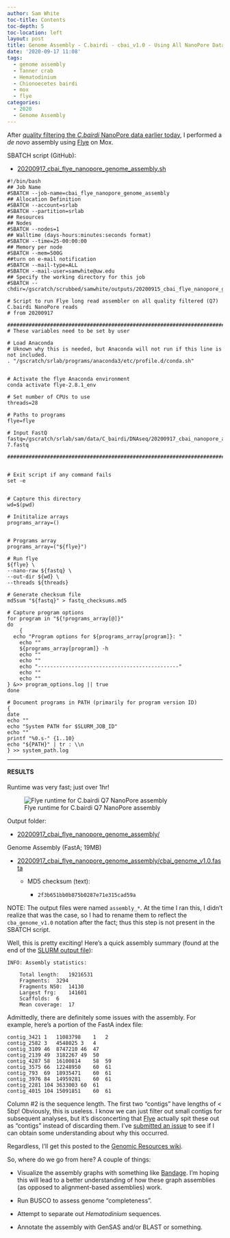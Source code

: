 ```yaml
---
author: Sam White
toc-title: Contents
toc-depth: 5
toc-location: left
layout: post
title: Genome Assembly - C.bairdi - cbai_v1.0 - Using All NanoPore Data With Flye on Mox
date: '2020-09-17 11:08'
tags:
  - genome assembly
  - Tanner crab
  - Hematodinium
  - Chionoecetes bairdi
  - mox
  - flye
categories:
  - 2020
  - Genome Assembly
---
```

After [quality filtering the _C.bairdi_ NanoPore data earlier today](https://robertslab.github.io/sams-notebook/posts/2020/2020-09-17-Data-Wrangling---C.bairdi-NanoPore-Quality-Filtering-Using-NanoFilt-on-Mox/), I performed a _de novo_ assembly using [Flye](https://github.com/fenderglass/Flye) on Mox.

SBATCH script (GitHub):

- [20200917_cbai_flye_nanopore_genome_assembly.sh](https://github.com/RobertsLab/sams-notebook/blob/master/sbatch_scripts/20200917_cbai_flye_nanopore_genome_assembly.sh)

```shell
#!/bin/bash
## Job Name
#SBATCH --job-name=cbai_flye_nanopore_genome_assembly
## Allocation Definition
#SBATCH --account=srlab
#SBATCH --partition=srlab
## Resources
## Nodes
#SBATCH --nodes=1
## Walltime (days-hours:minutes:seconds format)
#SBATCH --time=25-00:00:00
## Memory per node
#SBATCH --mem=500G
##turn on e-mail notification
#SBATCH --mail-type=ALL
#SBATCH --mail-user=samwhite@uw.edu
## Specify the working directory for this job
#SBATCH --chdir=/gscratch/scrubbed/samwhite/outputs/20200915_cbai_flye_nanopore_genome_assembly

# Script to run Flye long read assembler on all quality filtered (Q7) C.bairdi NanoPore reads
# from 20200917

###################################################################################
# These variables need to be set by user

# Load Anaconda
# Uknown why this is needed, but Anaconda will not run if this line is not included.
. "/gscratch/srlab/programs/anaconda3/etc/profile.d/conda.sh"


# Activate the flye Anaconda environment
conda activate flye-2.8.1_env

# Set number of CPUs to use
threads=28

# Paths to programs
flye=flye

# Input FastQ
fastq=/gscratch/srlab/sam/data/C_bairdi/DNAseq/20200917_cbai_nanopore_all_quality-7.fastq

###################################################################################


# Exit script if any command fails
set -e


# Capture this directory
wd=$(pwd)

# Inititalize arrays
programs_array=()


# Programs array
programs_array=("${flye}")

# Run flye
${flye} \
--nano-raw ${fastq} \
--out-dir ${wd} \
--threads ${threads}

# Generate checksum file
md5sum "${fastq}" > fastq_checksums.md5

# Capture program options
for program in "${!programs_array[@]}"
do
	{
  echo "Program options for ${programs_array[program]}: "
	echo ""
	${programs_array[program]} -h
	echo ""
	echo ""
	echo "----------------------------------------------"
	echo ""
	echo ""
} &>> program_options.log || true
done

# Document programs in PATH (primarily for program version ID)
{
date
echo ""
echo "System PATH for $SLURM_JOB_ID"
echo ""
printf "%0.s-" {1..10}
echo "${PATH}" | tr : \\n
} >> system_path.log
```


---

#### RESULTS

Runtime was very fast; just over 1hr!

![Flye runtime for C.bairdi Q7 NanoPore assembly](https://github.com/RobertsLab/sams-notebook/blob/master/images/screencaps/20200917_cbai_flye_nanopore_genome_assembly_runtime.png?raw=true)

Output folder:

- [20200917_cbai_flye_nanopore_genome_assembly/](https://gannet.fish.washington.edu/Atumefaciens/20200917_cbai_flye_nanopore_genome_assembly/)

Genome Assembly (FastA; 19MB)

- [20200917_cbai_flye_nanopore_genome_assembly/cbai_genome_v1.0.fasta](https://gannet.fish.washington.edu/Atumefaciens/20200917_cbai_flye_nanopore_genome_assembly/cbai_genome_v1.0.fasta)

  - MD5 checksum (text):

    - `2f3b651bb0b875b0287e71e315cad59a`

NOTE: The output files were named `assembly_*`. At the time I ran this, I didn't realize that was the case, so I had to rename them to reflect the `cba_genome_v1.0` notation after the fact; thus this step is not present in the SBATCH script.

Well, this is pretty exciting! Here's a quick assembly summary (found at the end of the [SLURM output file](https://gannet.fish.washington.edu/Atumefaciens/20200917_cbai_flye_nanopore_genome_assembly/slurm-294008.out)):

```
INFO: Assembly statistics:

	Total length:	19216531
	Fragments:	3294
	Fragments N50:	14130
	Largest frg:	141601
	Scaffolds:	6
	Mean coverage:	17
```
Admittedly, there are definitely some issues with the assembly. For example, here's a portion of the FastA index file:

```
contig_3421	1	11083798	1	2
contig_2582	3	4548025	3	4
contig_3109	46	8747210	46	47
contig_2139	49	3182267	49	50
contig_4287	58	16100814	58	59
contig_3575	66	12248950	60	61
contig_793	69	18935471	60	61
contig_3976	84	14959281	60	61
contig_2281	104	3633003	60	61
contig_4015	104	15091851	60	61
```

Column #2 is the sequence length. The first two "contigs" have lengths of < 5bp! Obviously, this is useless. I know we can just filter out small contigs for subsequent analyses, but it's disconcerting that [Flye](https://github.com/fenderglass/Flye) actually spit these out as "contigs" instead of discarding them. I've [submitted an issue](https://github.com/fenderglass/Flye/issues/304) to see if I can obtain some understanding about why this occurred.

Regardless, I'll get this posted to the [Genomic Resources wiki](https://github.com/RobertsLab/resources/wiki/Genomic-Resources).

So, where do we go from here? A couple of things:

- Visualize the assembly graphs with something like [Bandage](https://github.com/rrwick/Bandage). I'm hoping this will lead to a better understanding of how these graph assemblies (as opposed to alignment-based assemblies) work.

- Run BUSCO to assess genome "completeness".

- Attempt to separate out _Hematodinium_ sequences.

- Annotate the assembly with GenSAS and/or BLAST or something.
